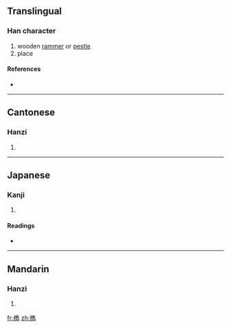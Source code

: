 {{also|槜}}
==Translingual==

===Han character===
{{Han char|rn=75|rad=木|as=13|sn=17|four=4092<sub>7</sub>|canj=木人土尸 (DOGS)}}

# wooden [[rammer]] or [[pestle]]
# place<!-- the word for "place" or the name of some place? -->

====References====
* {{Han ref|kx=0556.120|dkj=15644|dj=0945.300|hdz=21302.130|uh=6A87|ud=27271|bh=ECFC|bd=60668}}

----

==Cantonese==

===Hanzi===
{{yue-hanzi|jyut=|y=jeui3}}

# {{defn|Cantonese}}

----

==Japanese==

===Kanji===
{{ja-kanji|grade=|rs=木13}}

# {{defn|Japanese}}

====Readings====
* {{ja-readings|on=[[すい]] (sui), [[さい]] (sai), [[ずい]] (zui)|kun=[[つく]] (tsuku)}}

----

==Mandarin==

===Hanzi===
{{cmn-hanzi|pin=[[jú]] ([[ju2]]), [[zuì]] ([[zui4]])|wg=chü<sup>2</sup>, tsui<sup>4</sup>}}

# {{defn|Mandarin}}

[[fr:檇]]
[[zh:檇]]